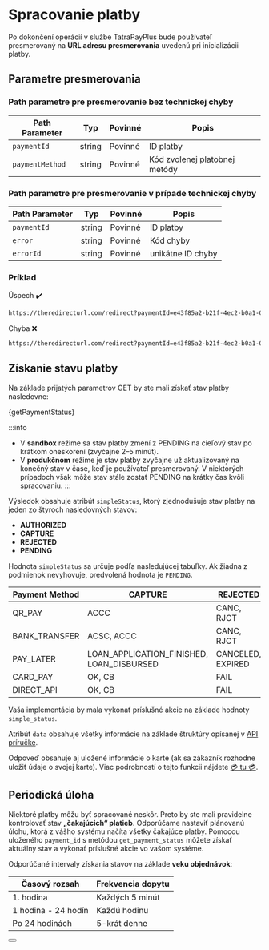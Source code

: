 
# Spracovanie platby

Po dokončení operácií v službe TatraPayPlus bude používateľ presmerovaný na **URL adresu presmerovania** uvedenú pri inicializácii platby.

## Parametre presmerovania

### Path parametre pre presmerovanie bez technickej chyby

| Path Parameter  | Typ    | Povinné          | Popis                                   |
| --------------- | ------ | -----------------| --------------------------------------- |
| `paymentId`     | string | Povinné          | ID platby                               |
| `paymentMethod` | string | Povinné          | Kód zvolenej platobnej metódy           |

### Path parametre pre presmerovanie v prípade technickej chyby

| Path Parameter  | Typ    | Povinné   | Popis                                   |
| --------------- | ------ | ----------| --------------------------------------- |
| `paymentId`     | string | Povinné   | ID platby                               |
| `error`         | string | Povinné   | Kód chyby                               |
| `errorId`       | string | Povinné   | unikátne ID chyby                       |

### Príklad

Úspech ✔️
```bash
https://theredirecturl.com/redirect?paymentId=e43f85a2-b21f-4ec2-b0a1-0e449d6972c7&paymentMethod=CARD_PAY
```

Chyba ❌️
```bash
https://theredirecturl.com/redirect?paymentId=e43f85a2-b21f-4ec2-b0a1-0e449d6972c7&error=FAILED&errorId=43ca30ec-2956-454c-9d1b-4bd2befee7c8
```

## Získanie stavu platby

Na základe prijatých parametrov GET by ste mali získať stav platby nasledovne:


<CodeBlock language="jsx">{getPaymentStatus}</CodeBlock>

:::info
- V **sandbox** režime sa stav platby zmení z PENDING na cieľový stav po krátkom oneskorení (zvyčajne 2–5 minút).
- V **produkčnom** režime je stav platby zvyčajne už aktualizovaný na konečný stav v čase, keď je používateľ presmerovaný. V niektorých prípadoch však môže stav stále zostať PENDING na krátky čas kvôli spracovaniu.
:::

Výsledok obsahuje atribút `simpleStatus`, ktorý zjednodušuje stav platby na jeden zo štyroch nasledovných stavov:
- **AUTHORIZED**
- **CAPTURE**
- **REJECTED**
- **PENDING**

Hodnota `simpleStatus` sa určuje podľa nasledujúcej tabuľky. Ak žiadna z podmienok nevyhovuje, predvolená hodnota je `PENDING`.

| Payment Method | CAPTURE                      | REJECTED   | AUTHORIZED |
|----------------|-----------------------------------------|----------------------|----------------------|
| QR_PAY         | ACCC                              | CANC, RJCT           |                      |
| BANK_TRANSFER  | ACSC, ACCC                              | CANC, RJCT           |                      |
| PAY_LATER      | LOAN_APPLICATION_FINISHED, LOAN_DISBURSED | CANCELED, EXPIRED    |                      |
| CARD_PAY       | OK, CB                                  | FAIL                 | PA                   |
| DIRECT_API     | OK, CB                                  | FAIL                 |                      |

Vaša implementácia by mala vykonať príslušné akcie na základe hodnoty `simple_status`.

Atribút `data` obsahuje všetky informácie na základe štruktúry opísanej v [API príručke](/docs/api/get-payment-intent-status).

Odpoveď obsahuje aj uložené informácie o karte (ak sa zákazník rozhodne uložiť údaje o svojej karte).
Viac podrobností o tejto funkcii nájdete [💳 tu 💳](/docs/libraries/node/v1.0.0/save_card).

## Periodická úloha

Niektoré platby môžu byť spracované neskôr.
Preto by ste mali pravidelne kontrolovať stav **„čakajúcich“ platieb**.
Odporúčame nastaviť plánovanú úlohu, ktorá z vášho systému načíta všetky čakajúce platby.
Pomocou uloženého `payment_id` s metódou `get_payment_status` môžete získať aktuálny stav a vykonať príslušné akcie vo vašom systéme.

Odporúčané intervaly získania stavov na základe **veku objednávok**:

| Časový rozsah         | Frekvencia dopytu   |
|-----------------------|---------------------|
| 1. hodina             | Každých 5 minút     |
| 1 hodina - 24 hodín   | Každú hodinu        |
| Po 24 hodinách        | 5-krát denne        |

<Button label="Prejsť na kompletnú API príručku" link="/docs/api/get-payment-intent-status"/>